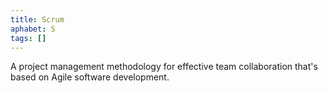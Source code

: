 ```yaml
---
title: Scrum
aphabet: S 
tags: []
---
```


A project management methodology for effective team collaboration that's based on Agile software development.
